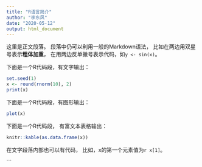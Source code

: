 ```yaml
---
title: "R语言简介"
author: "李东风"
date: "2020-05-12"
output: html_document
---
```

这里是正文段落。
段落中仍可以利用一般的Markdown语法，
比如在两边用双星号表示**粗体加重**，
在用两边反单撇号表示代码，如`y <- sin(x)`。

下面是一个R代码段，有文字输出：
```r
set.seed(1)
x <- round(rnorm(10), 2)
print(x)
```

下面是一个R代码段，有图形输出：

```r
plot(x)
```

下面是一个R代码段，
有富文本表格输出：

```r
knitr::kable(as.data.frame(x))
```

在文字段落内部也可以有代码，
比如，x的第一个元素值为`r x[1]`。

```